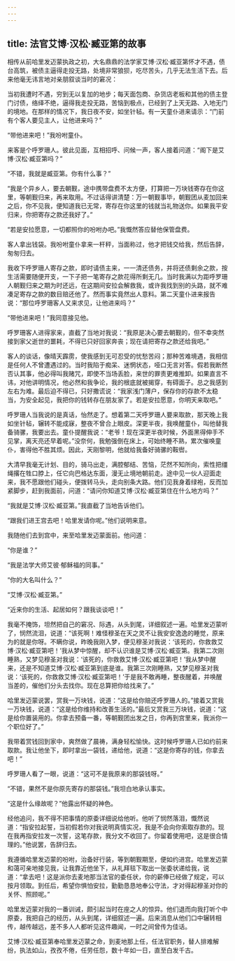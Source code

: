 ```yaml
---
---
---
```

title: 法官艾博·汉松·臧亚第的故事
---




相传从前哈里发迈蒙执政之初，大名鼎鼎的法学家艾博·汉松·臧亚第怀才不遇，债台高筑，被债主逼得走投无路，处境非常狼狈，吃尽苦头，几乎无法生活下去。后来他毫无讳言地对亲朋叙谈当时的窘况：

当初我遭时不遇，穷到无以复加的地步；每天面包商、杂货店老板和其他的债主登门讨债，络绎不绝，逼得我走投无路，苦恼到极点，已经到了上天无路、入地无门的境地。在那样的情况下，我日夜不安，如坐针毡。有一天童仆进来请示：“门前有个客人要见主人，让他进来吗？”

“带他进来吧！”我吩咐童仆。

来客是个呼罗珊人。彼此见面，互相招呼、问候一声，客人接着问道：“阁下是艾博·汉松·臧亚第吗？”

“不错，我就是臧亚第。你有什么事？”

“我是个异乡人，要去朝觐，途中携带盘费不太方便，打算把一万块钱寄存在你这里，等朝觐归来，再来取用。不过话得讲清楚：万一朝觐事毕，朝觐团从麦加回来之后，你不见我，便知道我已无常，寄存在你这里的钱就当礼物送你。如果我平安归来，你把寄存之款还我好了。”

“若是安拉愿意，一切都照你的吩咐办吧。”我慨然答应替他保管盘费。

客人拿出钱袋。我吩咐童仆拿来一杆秤，当面称过，他才把钱交给我，然后告辞，匆匆归去。

我收下呼罗珊人寄存之款，即时请债主来，一一清还债务，并将还债剩余之款，按生活需要随便开支，一下子把一笔寄存之款花得所剩无几。当时我满以为距呼罗珊人朝觐归来之期为时还远，在这期间安拉会解救我，或许我找到别的头路，就不难凑足寄存之款的数目赔还他了。然而事实竟然出人意料。第二天童仆进来报告说：“那位呼罗珊客人又来求见，让他进来吗？”

“带他进来吧！”我同意接见他。

呼罗珊客人进得家来，直截了当地对我说：“我原是决心要去朝觐的，但不幸突然接到家父逝世的噩耗，不得已只好回家奔丧；现在请把寄存之款还给我吧。”

客人的谈话，像晴天霹雳，使我感到无可忍受的忧愁苦闷；那种苦难境遇，我相信是任何人不曾遭遇过的。当时我陷于痴呆、迷惘状态，哑口无言对答。假若我断然否认其事，他必得叫我赌咒，即使不当场丢脸，来世的罪责更难推卸。如果直言不讳，对他讲明情况，他必然和我争论，我的根底就被揭穿，有碍面子。总之我感到左右为难。最后迫不得已，只好撒谎说：“我家浅门薄户，保存你的存款不太稳当，为安全起见，我把你的钱转存在朋友家了。若是安拉愿意，你明天来取吧。”

呼罗珊人当我说的是真话，怡然走了。想着第二天呼罗珊人要来取款，那天晚上我如坐针毡，辗转不能成寐，整夜不曾合上眼皮。深更半夜，我唤醒童仆，叫他替我备骑骡，我要出去。童仆提醒我说：“老爷！现在深更半夜时候，外面黑得伸手不见掌，离天亮还早着呢。”没奈何，我勉强倒在床上，可始终睡不熟，累次催唤童仆，害得他不胜其烦。因此，天刚黎明，他就给我备好骑骡的鞍辔。

大清早我毫无计划、目的，骑马出走，满腔郁结、苦恼，茫然不知所向，索性把缰绳撂在牲口脖上，任它向巴格达东面，漫无止境地朝前走。途中见一伙人迎面走来，我不愿跟他们碰头，便拨转马头，走向别条大路。他们见我身着绿袍，反而加紧脚步，赶到我面前，问道：“请问你知道艾博·汉松·臧亚第住在什么地方吗？”

“我就是艾博·汉松·臧亚第。”我直截了当地告诉他们。

“跟我们进王宫去吧！哈里发请你呢。”他们说明来意。

我随他们去到宫中，来至哈里发迈蒙面前。他问道：

“你是谁？”

“我是法学大师艾彼·郁稣福的同事。”

“你的大名叫什么？”

“艾博·汉松·臧亚第。”

“近来你的生活、起居如何？跟我谈谈吧！”

我毫不掩饰，坦然把自己的窘况、际遇，从头到尾，详细叙述一遍。哈里发迈蒙听了，悯然流泪，说道：“该死啊！难怪穆圣在天之灵不让我安安逸逸的睡觉，原来为的就是你呀。不瞒你说，昨晚我刚入梦，便见穆圣对我说：‘该死的，你救救艾博·汉松·臧亚第吧！’我从梦中惊醒，却不认识谁是艾博·汉松·臧亚第。我第二次刚睡熟，又梦见穆圣对我说：‘该死的，你救救艾博·汉松·臧亚第吧！’我从梦中醒来，还是不知道艾博·汉松·臧亚第到底是谁。我第三次刚睡熟，又梦见穆圣对我说：‘该死的，你救救艾博·汉松·臧亚第吧！’于是我不敢再睡，整夜醒着，并唤醒当差的，催他们分头去找你。现在总算把你给找来了。”

哈里发迈蒙说罢，赏我一万块钱，说道：“这是给你赔还呼罗珊人的。”接着又赏我一万块钱，说道：“这是给你维持和改善生活的。”最后又赏我三万块钱，说道：“这是给你置装用的。你拿去预备一番，等朝觐团出发之日，你再到宫里来，我派你一个职位好了。”

我带着赏钱回到家中，爽然做了晨祷，满身轻松愉快。这时候呼罗珊人已如约前来取款。我让他坐下，即时拿出一袋钱，递给他，说道：“这是你寄存的钱，你拿去吧！”

呼罗珊人看了一眼，说道：“这可不是我原来的那袋钱呀。”

“不错，果然不是你原先寄存的那袋钱。”我坦白地承认事实。

“这是什么缘故呢？”他露出怀疑的神色。

经他追问，我不得不把事情的原委详细说给他听。他听了悯然落泪，慨然说道：“指安拉起誓，当初假若你对我说明真情实况，我是不会向你索取存款的。现在我再指安拉发一次誓，这笔存款，我分文不收回了。你留着使用吧，这是很合情理的。”他说罢，告辞归去。

我遵循哈里发迈蒙的吩咐，治备好行装，等到朝觐期至，便如约进宫。哈里发迈蒙和蔼可亲地接见我，让我靠近他坐下，从礼拜毯下取出一张委状递给我，说道：“拿去吧！这是派你去麦地那当法官的委任状，你的薪俸已经做了规定，可以按月领取。到任后，希望你惧怕安拉，勤勤恳恳地奉公守法，才对得起穆圣对你的关怀、照顾呢。”

哈里发迈蒙对我的一番训诫，颇引起当时在座之人的惊异。他们退而向我打听个中原委，我把自己的经历，从头到尾，详细叙述一遍。后来消息从他们口中辗转相传，越传越远，差不多人人都听见这件趣闻，一时之间曾传为佳话。

艾博·汉松·臧亚第奉哈里发迈蒙之命，到麦地那上任，任法官职务，替人排难解纷，执法如山，孜孜不倦，任劳任怨，数十年如一日，直至白发千古。
